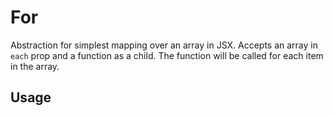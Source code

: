 
# For

Abstraction for simplest mapping over an array in JSX. Accepts an array in `each` prop and a function as a child. The function will be called for each item in the array.

## Usage

<ForPlayground />
